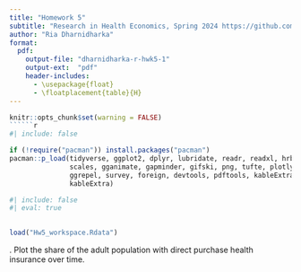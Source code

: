 ```yaml
---
title: "Homework 5"
subtitle: "Research in Health Economics, Spring 2024 https://github.com/riadharnidharka/Econ470HW5"
author: "Ria Dharnidharka"
format:
  pdf:
    output-file: "dharnidharka-r-hwk5-1"
    output-ext:  "pdf"
    header-includes:
      - \usepackage{float}
      - \floatplacement{table}{H}
---
```

```r
knitr::opts_chunk$set(warning = FALSE)
``````r
#| include: false

if (!require("pacman")) install.packages("pacman")
pacman::p_load(tidyverse, ggplot2, dplyr, lubridate, readr, readxl, hrbrthemes, fixest,
               scales, gganimate, gapminder, gifski, png, tufte, plotly, OECD,
               ggrepel, survey, foreign, devtools, pdftools, kableExtra, modelsummary,
               kableExtra)
```
```r
#| include: false
#| eval: true

 
load("Hw5_workspace.Rdata")
```
\newpage

\vspace{.2in}
\noindent 1. Plot the share of the adult population with direct purchase health insurance over time.

